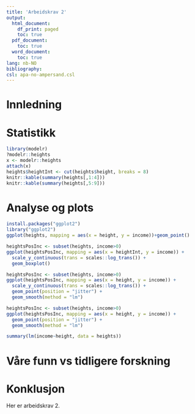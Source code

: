 ```yaml
---
title: 'Arbeidskrav 2'
output:
  html_document:
    df_print: paged
    toc: true
  pdf_document:
    toc: true 
  word_document:
    toc: true 
lang: nb-NO
bibliography: 
csl: apa-no-ampersand.csl
---
```



# Innledning

# Statistikk

```r
library(modelr)
?modelr::heights
x <- modelr::heights
attach(x)
heights$heightInt <- cut(heights$height, breaks = 8)
knitr::kable(summary(heights[,1:4]))
knitr::kable(summary(heights[,5:9]))

```

# Analyse og plots


```r
install.packages("ggplot2")
library("ggplot2")
ggplot(heights, mapping = aes(x = height, y = income))+geom_point()

heightsPosInc <- subset(heights, income>0)
ggplot(heightsPosInc, mapping = aes(x = heightInt, y = income)) +
  scale_y_continuous(trans = scales::log_trans()) +
  geom_boxplot()

heightsPosInc <- subset(heights, income>0)
ggplot(heightsPosInc, mapping = aes(x = height, y = income)) +
  scale_y_continuous(trans = scales::log_trans()) +
  geom_point(position = "jitter") +
  geom_smooth(method = "lm")

heightsPosInc <- subset(heights, income>0)
ggplot(heightsPosInc, mapping = aes(x = height, y = income)) + 
  geom_point(position = "jitter") +
  geom_smooth(method = "lm")

summary(lm(income~height, data = heights))

```

# Våre funn vs tidligere forskning

# Konklusjon

Her er arbeidskrav 2. 


